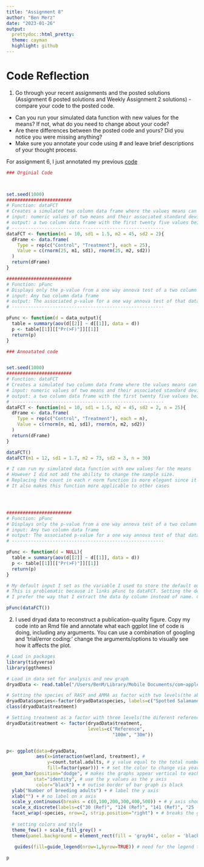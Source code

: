 ```yaml
---
title: "Assignment 8"
author: "Ben Merz"
date: "2023-01-26"
output:
  prettydoc::html_pretty:
  theme: cayman
  highlight: github
---
```

# Code Reflection

1. Go through your recent assignments and the posted solutions (Assignment 6 posted solutions and Weekly Assignment 2 solutions) - compare your code to the posted code.
  * Can you run your simulated data function with new values for the means? If not, what do you need to change about your code?
  * Are there differences between the posted code and yours? Did you notice you were missing anything?
  * Make sure you annotate your code using # and leave brief descriptions of your thought process.

For assignment 6, I just annotated my previous [code](Assignment_6.html)

```r
### Orginial Code



set.seed(1000)
########################
# Function: dataFCT
# Creates a simulated two column data frame where the values means can be chosen
# input: numeric values of two means and their associated standard deviations
# output: a two column data frame with the first twenty five values being Control and the second twenty five being of treatment
# --------------------------------------------------------
dataFCT <- function(m1 = 10, sd1 = 1.5, m2 = 45, sd2 = 2){
  dFrame <- data.frame(
    Type = rep(c("Control", "Treatment"), each = 25),
    Value = c(rnorm(25, m1, sd1), rnorm(25, m2, sd2))
  )
  return(dFrame)
}

########################
# Function: pFunc 
# Displays only the p-value from a one way annova test of a two column data frame
# input: Any two column data frame
# output: The associated p-value for a one way annova test of that data frame.
# --------------------------------------------------------

pFunc <- function(d = data_output){
  table = summary(aov(d[[2]] ~ d[[1]], data = d))
  p <- table[[1]][["Pr(>F)"]][[1]]
  return(p)
}
```


```r
### Annoatated code


set.seed(1000)
########################
# Function: dataFCT
# Creates a simulated two column data frame where the values means can be chosen
# input: numeric values of two means and their associated standard deviations
# output: a two column data frame with the first twenty five values being Control and the second twenty five being of treatment
# --------------------------------------------------------
dataFCT <- function(m1 = 10, sd1 = 1.5, m2 = 45, sd2 = 2, n = 25){
  dFrame <- data.frame(
    Type = rep(c("Control", "Treatment"), each = n),
    Value = c(rnorm(n, m1, sd1), rnorm(n, m2, sd2))
  )
  return(dFrame)
}

dataFCT()
dataFCT(m1 = 12, sd1 = 1.7, m2 = 73, sd2 = 3, n = 30)

# I can run my simulated data function with new values for the means
# However I did not add the ability to change the sample size.
# Replacing the count in each r norm function is more elegant since it's a repeated value.
# It also makes this function more applicable to other cases




########################
# Function: pFunc 
# Displays only the p-value from a one way annova test of a two column data frame
# input: Any two column data frame
# output: The associated p-value for a one way annova test of that data frame.
# --------------------------------------------------------

pFunc <- function(d = NULL){
  table = summary(aov(d[[2]] ~ d[[1]], data = d))
  p <- table[[1]][["Pr(>F)"]][[1]]
  return(p)
}

# My default input I set as the variable I used to store the default output of my data function
# This is problematic because it links pFunc to dataFCT. Setting the default data to null removes this.
# I prefer the way that I extract the data by column instead of name. Column names can change.

pFunc(dataFCT())
```

2. I used dryad data to reconstruct a publication-quality figure. Copy my code into an Rmd file and annotate what each ggplot line of code is doing, including any arguments. You can use a combination of googling and ‘trial/error coding:’ change the arguments/options to visually see how it affects the plot.

```r
# Load in packages
library(tidyverse)
library(ggthemes)

# Load in data set for analysis and new graph
dryadData <- read.table("/Users/BenM/Library/Mobile Documents/com~apple~CloudDocs/Documents/College/Bio/Reproducible R/Git Repository/BIOL1007A/Data/d_8/veysey-babbitt_data_amphibian.csv", header=TRUE, sep=",", stringsAsFactors = TRUE)

# Setting the species of RASY and AMMA as factor with two levels(the abreviations common name)
dryadData$species<-factor(dryadData$species, labels=c("Spotted Salamander", "Wood Frog")) #creating 'labels' to use for the plot
class(dryadData$treatment)

# Setting treatment as a factor with three levels(the diferent reference distance)
dryadData$treatment <- factor(dryadData$treatment,
                              levels=c("Reference",
                                       "100m", "30m"))


p<- ggplot(data=dryadData, 
           aes(x=interaction(wetland, treatment), # 
               y=count.total.adults, # y value equal to the total number of adults
               fill=factor(year))) + # set the color to change via year
  geom_bar(position="dodge", # makes the graphs appear vertical to eachother
          stat="identity", # use the y values as the y axis
           color="black") + # outise border of bar graph is black
  ylab("Number of breeding adults") + # label the y axis
  xlab("") + # no label on x axis
  scale_y_continuous(breaks = c(0,100,200,300,400,500)) + # y axis should be broken up by 100s continyally
  scale_x_discrete(labels=c("30 (Ref)", "124 (Ref)", "141 (Ref)", "25 (100m)","39 (100m)","55 (100m)","129 (100m)", "7 (30m)","19 (30m)","20 (30m)","59 (30m)")) +# discrete labels broken up with the references
  facet_wrap(~species, nrow=2, strip.position="right") + # breaks the graph into two instead of overalying each on top of eachother
  
  # setting colors and style
  theme_few() + scale_fill_grey() + 
  theme(panel.background = element_rect(fill = 'gray94', color = 'black'), legend.position="top",  legend.title= element_blank(), axis.title.y = element_text(size=12, face="bold", colour = "black"), strip.text.y = element_text(size = 10, face="bold", colour = "black")) + 
  
   guides(fill=guide_legend(nrow=1,byrow=TRUE)) # need for the legend to be vertical instead of horizontal

p
```


